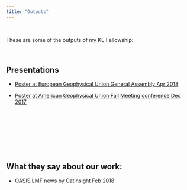 ```yaml
---
title: "Outputs"
---
```


<br> 

These are some of the outputs of my KE Fellowship:

<br> 

## Presentations
 - <a href="Poster_VNoacco_EGU_2018.pdf#" class="download" title="Download EGU poster as PDF">Poster at European Geophysical Union General Assembly Apr 2018</a>	
 
 
  - <a href="Poster_AGU2017_VNOACCO_07_12_2017_final.pdf#" class="download" title="Download AGU poster as PDF">Poster at American Geophysical Union Fall Meeting conference Dec 2017</a>	
 
<br> 

[comment]: <> (## Research papers)

<br> 
   
[comment]: <> (## Practitioners papers)
  
<br> 

[comment]: <> (## Reports)

<br> 

## What they say about our work:

- [OASIS LMF news by CatInsight Feb 2018](https://oasislmf.org/news/february-article)

  
  
